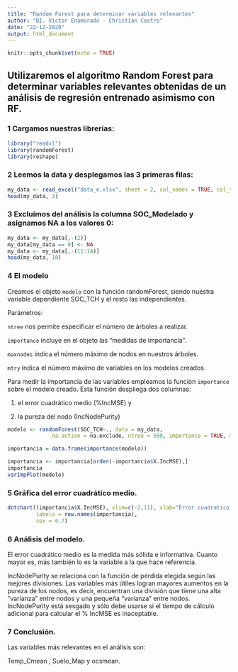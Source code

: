 ```yaml
---
title: "Random Forest para determinar variables relevantes"
author: "DI. Víctor Enamorado - Christian Castro"
date: "22-12-2020"
output: html_document
---
```


```r
knitr::opts_chunk$set(echo = TRUE)
```

## Utilizaremos el algoritmo Random Forest para determinar variables relevantes obtenidas de un análisis de regresión entrenado asimismo con RF.

### 1 Cargamos nuestras librerías:

```r

library("readxl")
library(randomForest)
library(reshape)

```

### 2 Leemos la data y desplegamos las 3 primeras filas:

```r
my_data <- read_excel("data_e.xlsx", sheet = 2, col_names = TRUE, col_types = NULL, na = "", skip = 0)
head(my_data, 3)
```

### 3 Excluímos del análisis la columna SOC_Modelado y asignamos NA a los valores 0:

```r

my_data <- my_data[,-(2)] 
my_data[my_data == 0] <- NA
my_data <- my_data[,-(11:14)] 
head(my_data, 10)
```

### 4 El modelo

Creamos el objeto `modelo` con la función randomForest, siendo nuestra variable dependiente SOC_TCH y el resto las independientes. 

Parámetros:

`ntree` nos permite especificar el número de árboles a realizar.

`importance` incluye en el objeto las “medidas de importancia”.

`maxnodes` indica el número máximo de nodos en nuestros árboles.

`mtry` indica el número máximo de variables en los modelos creados. 

Para medir la importancia de las variables empleamos la función `importance` sobre el modelo creado. Esta función despliega dos columnas: 

1. el error cuadrático medio (%IncMSE) y 

2. la pureza del nodo (IncNodePurity)

```r

modelo <- randomForest(SOC_TCH~., data = my_data,
              na.action = na.exclude, ntree = 500, importance = TRUE, maxnodes = 10, mtry = 20)

importancia = data.frame(importance(modelo))

importancia <- importancia[order(-importancia$X.IncMSE),] 
importancia
varImpPlot(modelo)

```

### 5 Gráfica del error cuadrático medio.

```r
dotchart((importancia$X.IncMSE), xlim=c(-2,11), xlab="Error cuadratico medio", 
         labels = row.names(importancia),
         cex = 0.7)
```


### 6 Análisis del modelo.

El error cuadrático medio es la medida más sólida e informativa. Cuanto mayor es, más también lo es la variable a la que hace referencia.

IncNodePurity se relaciona con la función de pérdida elegida según las mejores divisiones. Las variables más útiles logran mayores aumentos en la pureza de los nodos, es decir, encuentran una división que tiene una alta "varianza" entre nodos y una pequeña "varianza" entre nodos. IncNodePurity está sesgado y sólo debe usarse si el tiempo de cálculo adicional para calcular el % IncMSE es inaceptable.


### 7 Conclusión.

Las variables más relevantes en el análisis son:

Temp_Cmean			, Suelo_Map	y ocsmean.

<br>
<br>
<br>
<br>
<br>



















